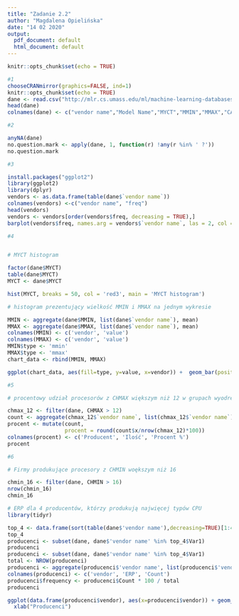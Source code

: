 ---
title: "Zadanie 2.2"
author: "Magdalena Opielińska"
date: "14 02 2020"
output:
  pdf_document: default
  html_document: default
---

```{r setup, include=FALSE}
knitr::opts_chunk$set(echo = TRUE)

```

```{r}

#1
chooseCRANmirror(graphics=FALSE, ind=1)
knitr::opts_chunk$set(echo = TRUE)
dane <- read.csv("http://mlr.cs.umass.edu/ml/machine-learning-databases/cpu-performance/machine.data")
head(dane)
colnames(dane) <- c("vendor name","Model Name","MYCT","MMIN","MMAX","CACH","CHMIN","CHMAX","PRP","ERP")

```

```{r}
#2

anyNA(dane)
no.question.mark <- apply(dane, 1, function(r) !any(r %in% ' ?'))
no.question.mark

```

```{r}
#3

install.packages("ggplot2")
library(ggplot2)
library(dplyr)
vendors <- as.data.frame(table(dane$`vendor name`))
colnames(vendors) <-c("vendor name", "freq")
head(vendors)
vendors <- vendors[order(vendors$freq, decreasing = TRUE),]
barplot(vendors$freq, names.arg = vendors$`vendor name`, las = 2, col = 'royalblue', density = 69, main = 'Producenci CPU')


```

```{r}
#4


# MYCT histogram 

factor(dane$MYCT)
table(dane$MYCT)
MYCT <- dane$MYCT

hist(MYCT, breaks = 50, col = 'red3', main = 'MYCT histogram')

```
```{r}
# histogram prezentujący wielkość MMIN i MMAX na jednym wykresie

MMIN <- aggregate(dane$MMIN, list(dane$`vendor name`), mean)
MMAX <- aggregate(dane$MMAX, list(dane$`vendor name`), mean)
colnames(MMIN) <- c('vendor', 'value')
colnames(MMAX) <- c('vendor', 'value')
MMIN$type <- 'mmin'
MMAX$type <- 'mmax'
chart_data <- rbind(MMIN, MMAX)

ggplot(chart_data, aes(fill=type, y=value, x=vendor)) +  geom_bar(position="dodge", stat="identity",) + theme(axis.text.x = element_text(angle = 45, hjust = 1))

```


```{r}
#5

# procentowy udział procesorów z CHMAX większym niż 12 w grupach wyodrębnionych ze względu na producenta

chmax_12 <- filter(dane, CHMAX > 12)
count <- aggregate(chmax_12$`vendor name`, list(chmax_12$`vendor name`), FUN = NROW)
procent <- mutate(count, 
                  procent = round(count$x/nrow(chmax_12)*100))
colnames(procent) <- c('Producent', 'Ilość', 'Procent %')
procent 

```


```{r}
#6

# Firmy produkujące procesory z CHMIN woększym niż 16

chmin_16 <- filter(dane, CHMIN > 16)
nrow(chmin_16)
chmin_16

```
```{r}

# ERP dla 4 producentów, którzy produkują najwięcej typów CPU
library(tidyr)

top_4 <- data.frame(sort(table(dane$'vendor name'),decreasing=TRUE)[1:4])
top_4
producenci <- subset(dane, dane$'vendor name' %in% top_4$Var1)
producenci
producenci <- subset(dane, dane$'vendor name' %in% top_4$Var1)
total <- NROW(producenci)
producenci <- aggregate(producenci$'vendor name', list(producenci$'vendor name', producenci$ERP), FUN = NROW)
colnames(producenci) <- c('vendor', 'ERP', 'Count')
producenci$frequency <- producenci$Count * 100 / total
producenci

ggplot(data.frame(producenci$vendor), aes(x=producenci$vendor)) + geom_bar() + theme(axis.text.x = element_text(angle = 1, hjust = 1)) + ggtitle("ERP wśród top 4 producentóW") +
  xlab("Producenci")

```





